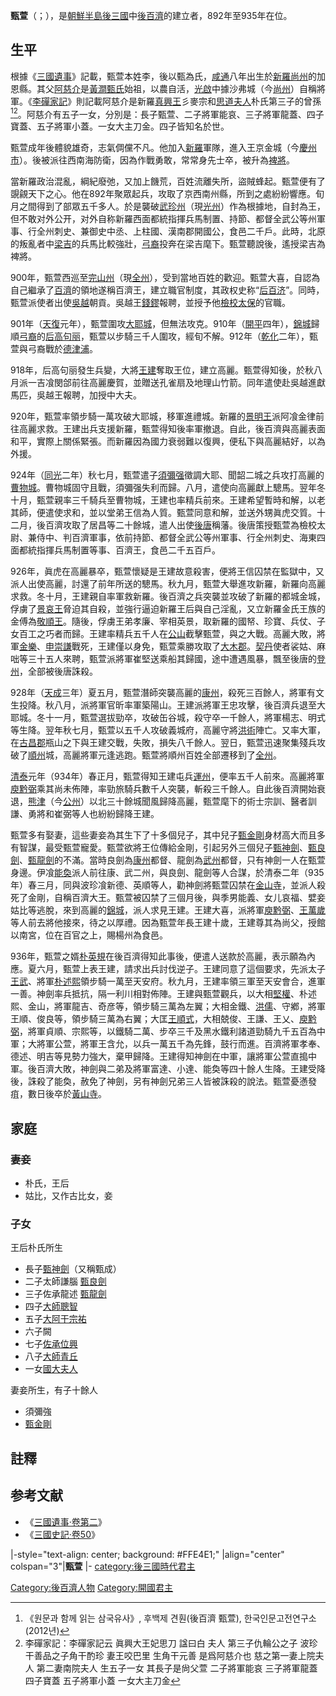 {{朝鮮半島君王
|名稱=甄萱
|後百濟代數=1
|前任=
|繼任=[[甄神劍|甄神劍]]
|畫像=
|說明=
|在位=892年—935年
|年號=[[正開_(後百濟)|正開]]
|姓名=甄萱
|封號=
|字=
|號=
|別名=
|出生年=867年
|立世子=
|逝世年=936年（69歲）
|廟號=
|諡號=
|陵墓=
|父親=[[阿慈介|阿慈介]]
|母親=上院夫人
|王后=朴氏
|王妃= 
}}
'''甄萱'''（{{kor|k=견훤|rm=Gyeon Hwon|hanja=甄萱}}；{{bd|867年||936年|9月27日|catIdx=Z}}），是[[朝鮮半島|朝鮮半島]][[後三國|後三國]]中[[後百濟|後百濟]]的建立者，892年至935年在位。

==生平==
根據《[[三國遺事|三國遺事]]》記載，甄萱本姓李，後以甄為氏，[[咸通|咸通]]八年出生於[[新羅|新羅]][[尚州|尚州]]的加恩縣。其父[[阿慈介|阿慈介]]是[[黃澗甄氏|黃澗甄氏]]始祖，以農自活，[[光啟|光啟]]中據沙弗城（今[[尚州|尚州]]）自稱將軍。《[[李磾家記|李磾家記]]》則記載阿慈介是新羅[[真興王|真興王]]彡麥宗和[[思道夫人|思道夫人]]朴氏第三子{{link-ko|金仇輪|구륜공}}的曾孫<ref name="견훤">《원문과 함께 읽는 삼국유사》, 후백제 견훤(後百濟 甄萱), 한국인문고전연구소(2012년)</ref><ref>李磾家記：李磾家記云 眞興大王妃思刀 諡曰白 夫人 第三子仇輪公之子 波珍干善品之子角干酌珍 妻王咬巴里 生角干元善 是爲阿慈介也 慈之第一妻上院夫人 第二妻南院夫人 生五子一女 其長子是尙父萱 二子將軍能哀 三子將軍龍蓋 四子寶蓋 五子將軍小蓋 一女大主刀金</ref>。阿慈介有五子一女，分別是：長子甄萱、二子將軍能哀、三子將軍龍蓋、四子寶蓋、五子將軍小蓋。一女大主刀金。四子皆知名於世。

甄萱成年後體貌雄奇，志氣倜儻不凡。他加入[[新羅|新羅]]軍隊，進入王京金城（今[[慶州市|慶州市]]）。後被派往西南海防衛，因為作戰勇敢，常常身先士卒，被升為[[裨將|裨將]]。

當新羅政治混亂，綱紀廢弛，又加上饑荒，百姓流離失所，盜賊蜂起。甄萱便有了覬覦天下之心。他在892年聚眾起兵，攻取了京西南州縣，所到之處紛紛響應。旬月之間得到了部眾五千多人。於是襲破[[武珍州|武珍州]]（現[[光州|光州]]）作為根據地，自封為王，但不敢对外公开，对外自称新羅西面都統指揮兵馬制置、持節、都督全武公等州軍事、行全州刺史、兼御史中丞、上柱國、漢南郡開國公，食邑二千戶。此時，北原的叛亂者中[[梁吉|梁吉]]的兵馬比較強壯，[[弓裔|弓裔]]投奔在梁吉麾下。甄萱聽說後，遙授梁吉為裨將。

900年，甄萱西巡至[[完山州|完山州]]（現[[全州|全州]]），受到當地百姓的歡迎。甄萱大喜，自認為自己繼承了[[百濟|百濟]]的領地遂稱百濟王，建立職官制度，其政权史称“[[后百济|后百济]]”。同時，甄萱派使者出使[[吳越國|吳越]]朝貢。吳越王[[錢鏐|錢鏐]]報聘，並授予他[[檢校太保|檢校太保]]的官職。

901年（[[天复_(唐朝)|天復]]元年），甄萱圍攻[[大耶城|大耶城]]，但無法攻克。910年（[[開平_(年號)|開平]]四年），[[錦城|錦城]]歸順[[弓裔|弓裔]]的[[后高句丽|后高句丽]]，甄萱以步騎三千人圍攻，經旬不解。912年（[[乾化|乾化]]二年），甄萱與弓裔戰於[[德津浦|德津浦]]。

918年，后高句丽發生兵變，大將[[高麗太祖|王建]]奪取王位，建立高麗。甄萱得知後，於秋八月派一吉飡閔郃前往高麗慶賀，並贈送孔雀扇及地理山竹箭。同年遣使赴吳越進獻馬匹，吳越王報聘，加授中大夫。

920年，甄萱率領步騎一萬攻破大耶城，移軍進禮城。新羅的[[景明王|景明王]]派阿飡金律前往高麗求救。王建出兵支援新羅，甄萱得知後率軍撤退。自此，後百濟與高麗表面和平，實際上關係緊張。而新羅因為國力衰弱難以復興，便私下與高麗結好，以為外援。

924年（[[同光|同光]]二年）秋七月，甄萱遣子[[須彌强|須彌强]]徵調大耶、聞韶二城之兵攻打高麗的[[曹物城|曹物城]]。曹物城固守且戰，須彌强失利而歸。八月，遣使向高麗獻上驄馬。翌年冬十月，甄萱親率三千騎兵至曹物城，王建也率精兵前來。王建希望暫時和解，以老其師，便遣使求和，並以堂弟王信為人質。甄萱同意和解，並送外甥眞虎交質。十二月，後百濟攻取了居昌等二十餘城，遣人出使[[後唐|後唐]]稱藩。後唐策授甄萱為檢校太尉、兼侍中、判百濟軍事，依前持節、都督全武公等州軍事、行全州刺史、海東四面都統指揮兵馬制置等事、百濟王，食邑二千五百戶。

926年，眞虎在高麗暴卒，甄萱懷疑是王建故意殺害，便將王信囚禁在監獄中，又派人出使高麗，討還了前年所送的驄馬。秋九月，甄萱大舉進攻新羅，新羅向高麗求救。冬十月，王建親自率軍救新羅。後百濟之兵突襲並攻破了新羅的都城金城，俘虜了[[景哀王|景哀王]]脅迫其自殺，並強行逼迫新羅王后與自己淫亂，又立新羅金氏王族的金傅為[[敬順王|敬順王]]。隨後，俘虜王弟孝廉、宰相英景，取新羅的國帑、珍寶、兵仗、子女百工之巧者而歸。王建率精兵五千人在[[公山|公山]]截擊甄萱，與之大戰。高麗大敗，將軍[[金樂|金樂]]、[[申崇謙|申崇謙]]戰死，王建僅以身免，甄萱乘勝攻取了[[大木郡|大木郡]]。[[契丹|契丹]]使者裟姑、麻咄等三十五人來聘，甄萱派將軍崔堅送乘船其歸國，途中遭遇風暴，飄至後唐的[[登州|登州]]，全部被後唐誅殺。

928年（[[天成_(后唐)|天成]]三年）夏五月，甄萱潛師突襲高麗的[[康州|康州]]，殺死三百餘人，將軍有文生投降。秋八月，派將軍官昕率軍築陽山。王建派將軍王忠攻擊，後百濟兵退至大耶城。冬十一月，甄萱選拔勁卒，攻破缶谷城，殺守卒一千餘人，將軍楊志、明式等生降。翌年秋七月，甄萱以五千人攻破義城府，高麗守將[[洪術|洪術]]陣亡。又率大軍，在[[古昌郡|古昌郡]]瓶山之下與王建交戰，失敗，損失八千餘人。翌日，甄萱迅速聚集殘兵攻破了[[順州|順州]]城，高麗將軍元逢逃跑。甄萱將順州百姓全部遷移到了[[全州|全州]]。

[[清泰|清泰]]元年（934年）春正月，甄萱得知王建屯兵[[運州|運州]]，便率五千人前來。高麗將軍[[庾黔弼|庾黔弼]]乘其尚未佈陣，率勁旅騎兵數千人突襲，斬殺三千餘人。自此後百濟開始衰退，[[熊津|熊津]]（今[[公州|公州]]）以北三十餘城聞風歸降高麗，甄萱麾下的術士宗訓、醫者訓謙、勇將{{link-ko|尚疸|상달|尚達}}和崔弼等人也紛紛歸降王建。

甄萱多有娶妻，這些妻妾為其生下了十多個兒子，其中兒子[[甄金剛|甄金剛]]身材高大而且多有智謀，最受甄萱寵愛。甄萱欲將王位傳給金剛，引起另外三個兒子[[甄神劍|甄神劍]]、[[甄良劍|甄良劍]]、[[甄龍劍|甄龍劍]]的不滿。當時良劍為[[康州|康州]]都督、龍劍為[[武州|武州]]都督，只有神劍一人在甄萱身邊。伊飡[[能奐|能奐]]派人前往康、武二州，與良劍、龍劍等人合謀，於清泰二年（935年）春三月，同與波珍飡新德、英順等人，勸神劍將甄萱囚禁在[[金山寺_(韓國)|金山寺]]，並派人殺死了金剛，自稱百濟大王。甄萱被囚禁了三個月後，與季男能義、女儿哀福、嬖妾姑比等逃脫，來到高麗的[[錦城|錦城]]，派人求見王建。王建大喜，派將軍[[庾黔弼|庾黔弼]]、[[王萬歲|王萬歲]]等人前去將他接來，待之以厚禮。因為甄萱年長王建十歲，王建尊其為尚父，授館以南宮，位在百官之上，賜楊州為食邑。

936年，甄萱之婿[[朴英規|朴英規]]在後百濟得知此事後，便遣人送款於高麗，表示願為內應。夏六月，甄萱上表王建，請求出兵討伐逆子。王建同意了這個要求，先派太子[[高麗惠宗|王武]]、將軍[[朴述熙|朴述熙]]領步騎一萬至天安府。秋九月，王建率領三軍至天安會合，進軍一善。神劍率兵抵抗，隔一利川相對佈陣。王建與甄萱觀兵，以大相[[堅權|堅權]]、朴述熙、金山，將軍龍吉、奇彦等，領步騎三萬為左翼；大相金鐵、[[洪儒|洪儒]]、守鄕，將軍王順、俊良等，領步騎三萬為右翼；大匡[[王順式|王順式]]，大相兢俊、王謙、王乂、[[庾黔弼|庾黔弼]]，將軍貞順、宗熙等，以鐵騎二萬、步卒三千及黑水鐵利諸道勁騎九千五百為中軍；大將軍公萱，將軍王含允，以兵一萬五千為先鋒，鼓行而進。百濟將軍孝奉、德述、明吉等見勢力強大，棄甲歸降。王建得知神劍在中軍，讓將軍公萱直搗中軍。後百濟大敗，神劍與二弟及將軍富達、小達、能奐等四十餘人生降。王建受降後，誅殺了能奐，赦免了神劍，另有神劍兄弟三人皆被誅殺的說法。甄萱憂懣發疽，數日後卒於[[黃山寺|黃山寺]]。

==家庭==
===妻妾===
* 朴氏，王后
* 姑比，又作古比女，妾

===子女===
王后朴氏所生
*長子[[甄神劍|甄神劍]]（又稱甄成）
*二子太師謙腦 [[甄良劍|甄良劍]]
*三子佐承龍述 [[甄龍劍|甄龍劍]]
*四子[[大師聰智|大師聰智]]
*五子[[大阿干宗祐|大阿干宗祐]]
*六子闕
*七子[[佐承位興|佐承位興]]
*八子[[大師青丘|大師青丘]]
*一女[[國大夫人|國大夫人]]

妻妾所生，有子十餘人
*須彌強
*[[甄金剛|甄金剛]]

==註釋==
{{reflist}}
{{Wikisource author|後百濟王甄萱}}

==参考文献==
*《[[:s:三國遺事/卷第二|三國遺事·卷第二]]》
*《[[:s:三國史記/卷50|三國史記·卷50]]》
{{start box}}
|-style="text-align: center; background: #FFE4E1;"
|align="center" colspan="3"|'''甄萱'''
|-
{{s-none|無|[[後百濟|後百濟]]建立}}
{{s-title|[[朝鮮半島君主列表#後百濟|後百濟國王]]|892年—935年}}
{{s-after|[[甄神劍|甄神劍]]}}
{{end box}}
{{後三國時代君主}}
[[category:後三國時代君主|category:後三國時代君主]]
[[Category:後百濟人物|Category:後百濟人物]]
[[Category:開國君主|Category:開國君主]]